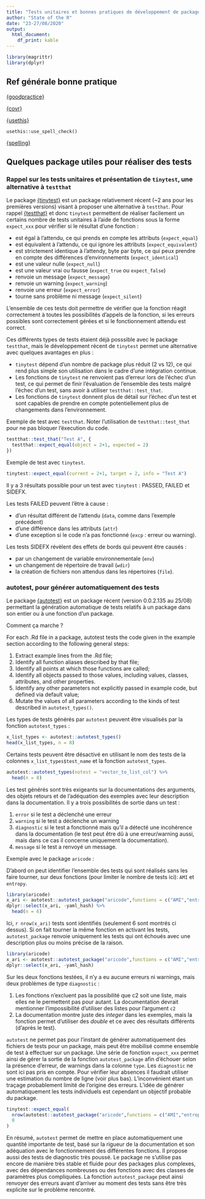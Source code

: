 ```yaml
---
title: "Tests unitaires et bonnes pratiques de développement de package"
author: "State of the R"
date: "23-27/08/2020"
output:
  html_document:
    df_print: kable
---
```


```r
library(magrittr)
library(dplyr)
```

## Ref générale bonne pratique

[{goodpractice}](https://github.com/MangoTheCat/goodpractice)

[{covr}](https://github.com/r-lib/covr)

[{usethis}](https://github.com/r-lib/usethis)

`usethis::use_spell_check()`

[{spelling}](https://github.com/ropensci/spelling)


## Quelques package utiles pour réaliser des tests

### Rappel sur les tests unitaires et présentation de `tinytest`, une alternative à `testthat` 

Le package [{tinytest}](https://github.com/markvanderloo/tinytest) est un package relativement récent (~2 ans pour les premières versions) visant à proposer une alternative à `testthat`. Pour rappel [{testthat}](https://testthat.r-lib.org/) et donc `tinytest` permettent de réaliser facilement un certains nombre de tests unitaires à l'aide de fonctions sous la forme `expect_xxx` pour vérifier si le résultat d'une fonction :

* est égal à l'attendu, ce qui prends en compte les attributs (`expect_equal`)
* est équivalent à l'attendu, ce qui ignore les attributs (`expect_equivalent`)
* est strictement identique à l'attendy, byte par byte, ce qui peux prendre en compte des différences d'environnements (`expect_identical`)
* est une valeur nulle (`expect_null`)
* est une valeur vrai ou fausse (`expect_true` ou `expect_false`)
* renvoie un message (`expect_message`)
* renvoie un warning (`expect_warning`)
* renvoie une erreur (`expect_error`)
* tourne sans problème ni message (`expect_silent`)

L'ensemble de ces tests doit permettre de vérifier que la fonction réagit correctement à toutes les possibilités d'appels de la fonction, si les erreurs possibles sont correctement gérées et si le fonctionnement attendu est correct.

Ces différents types de tests étaient déjà posssible avec le package `testthat`, mais le développement récent de `tinytest` permet une alternative avec quelques avantages en plus :

* `tinytest` dépend d'un nombre de package plus réduit (2 vs 12), ce qui rend plus simple son utilisation dans le cadre d'une intégration continue.
* Les fonctions de `tinytest` ne renvoient pas d'erreur lors de l'échec d'un test, ce qui permet de finir l'évaluation de l'ensemble des tests malgré l'échec d'un test, sans avoir à utiliser `testthat::test_that`.
* Les fonctions de `tinytest` donnent plus de détail sur l'échec d'un test et sont capables de prendre en compte potentiellement plus de changements dans l'environnement.

Exemple de test avec `testthat`. Noter l'utilisation de `testthat::test_that` pour ne pas bloquer l'éxecution du code.

```r
testthat::test_that("Test A", {
  testthat::expect_equal(object = 2+1, expected = 2)
})
```

Exemple de test avec `tinytest`. 

```r
tinytest::expect_equal(current = 2+1, target = 2, info = "Test A")
```

Il y a 3 résultats possible pour un test avec `tinytest` : PASSED, FAILED et SIDEFX.

Les tests FAILED peuvent l'être à cause :

* d'un résultat différent de l'attendu (`data`, comme dans l'exemple précédent)
* d'une différence dans les attributs (`attr`) 
* d'une exception si le code n'a pas fonctionné (`excp` : erreur ou warning). 

Les tests SIDEFX révèlent des effets de bords qui peuvent être causés :

* par un changement de variable environnementale (`env`)
* un changement de répertoire de travail (`wdir`)
* la création de fichiers non attendus dans les répertoires (`file`).

### autotest, pour générer automatiquement des tests

Le package [{autotest}](https://docs.ropensci.org/autotest/) est un package récent (version 0.0.2.135 au 25/08) permettant la génération automatique de tests relatifs à un package dans son entier ou à une fonction d'un package.

Comment ça marche ?

For each .Rd file in a package, autotest tests the code given in the example section according to the following general steps:

1. Extract example lines from the .Rd file;
2. Identify all function aliases described by that file;
3. Identify all points at which those functions are called;
4. Identify all objects passed to those values, including values, classes, attributes, and other properties.
5. Identify any other parameters not explicitly passed in example code, but defined via default value;
6. Mutate the values of all parameters according to the kinds of test described in `autotest_types()`.

Les types de tests générés par `autotest` peuvent être visualisés par la fonction `autotest_types` :

```r
x_list_types <- autotest::autotest_types() 
head(x_list_types, n = 8)
```

Certains tests peuvent être désactivé en utilisant le nom des tests de la colonnes `x_list_types$test_name` et la fonction `autotest_types`.

```r
autotest::autotest_types(notest = "vector_to_list_col") %>% 
  head(n = 8)
```

Les test générés sont très exigeants sur la documentations des arguments, des objets retours et de l'adéquation des exemples avec leur description dans la documentation. Il y a trois possibilités de sortie dans un test :

1. `error` si le test a déclenché une erreur
2. `warning` si le test a déclenche un warning
3. `diagnostic` si le test a fonctionné mais qu'il a détecté une incohérence dans la documentation (le test peut être dû à une erreur/warning aussi, mais dans ce cas il concerne uniquement la documentation).
4. `message` si le test a renvoyé un message.

Exemple avec le package `aricode` :

D'abord on peut identifier l'ensemble des tests qui sont réalisés sans les faire tourner, sur deux fonctions (pour limiter le nombre de tests ici): `AMI` et `entropy`.

```r
library(aricode)
x_ari <- autotest::autotest_package("aricode",functions = c("AMI","entropy"), test = FALSE)
dplyr::select(x_ari, -yaml_hash) %>% 
  head(n = 6)
```

Ici, `r nrow(x_ari)` tests sont identifiés (seulement 6 sont montrés ci dessus). Si on fait tourner la même fonction en activant les tests, `autotest_package` renvoie uniquement les tests qui ont échoués avec une description plus ou moins précise de la raison.

```r
library(aricode)
x_ari <- autotest::autotest_package("aricode",functions = c("AMI","entropy"), test = TRUE)
dplyr::select(x_ari, -yaml_hash)
```

Sur les deux fonctions testées, il n'y a eu aucune erreurs ni warnings, mais deux problèmes de type `diagnostic` :

1. Les fonctions n'excluent pas la possibilité que c2 soit une liste, mais elles ne le permettent pas pour autant. La documentation devrait mentionner l'impossibilité d'utiliser des listes pour l'argument `c2`
2. La documentation montre juste des *integer* dans les exemples, mais la fonction permet d'utiliser des *double* et ce avec des résultats différents (d'après le test).

`autotest` ne permet pas pour l'instant de générer automatiquement des fichiers de tests pour un package, mais peut être mobilisé comme ensemble de test à effectuer sur un package. Une série de fonction `expect_xxx` permet ainsi de gérer la sortie de la fonction `autotest_package` afin d'échouer selon la présence d'erreur, de warnings dans la colonne `type`. Les `diagnostic` ne sont ici pas pris en compte. Pour vérifier leur absences il faudrait utiliser une estimation du nombre de ligne (voir plus bas). L'inconvénient étant un traçage probablement limité de l'origine des erreurs. L'idée de générer automatiquement les tests individuels est cependant un objectif probable du package.

```r
tinytest::expect_equal(
  nrow(autotest::autotest_package("aricode",functions = c("AMI","entropy"), test = TRUE)),
  0
)
```


En résumé, `autotest` permet de mettre en place automatiquement une quantité importante de test, basé sur la rigueur de la documentation et son adéquation avec le fonctionnement des différentes fonctions. Il propose aussi des tests de diagnostic très poussé. Le package ne s'utilise pas encore de manière très stable et fluide pour des packages plus complexes, avec des dépendances nombreuses ou des fonctions avec des classes de paramètres plus compliquées. La fonction `autotest_package` peut ainsi renvoyer des erreurs avant d'arriver au moment des tests sans être très explicite sur le problème rencontré.

